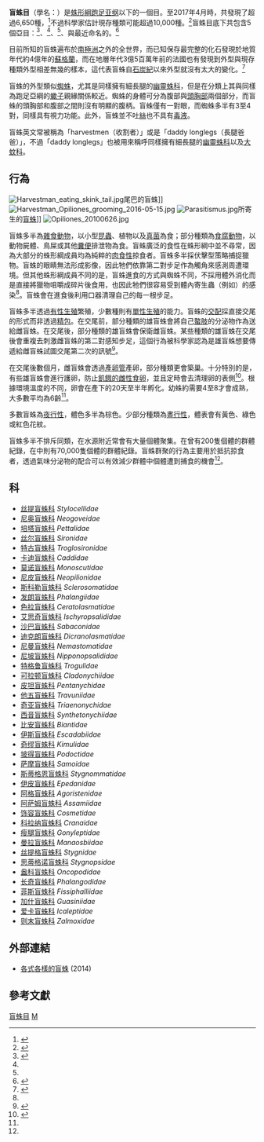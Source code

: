{{Automatic taxobox
| taxon = Opiliones
| name = 盲蛛目
| image = Harvestman leiobunum blackwalli female.jpg
| fossil_range = {{Fossil range|410|0}}<small>[[泥盆紀|泥盆紀]]早期 – [[全新世|全新世]]</small>
| authority = [[Carl_Jakob_Sundevall|Sundevall]], 1833
| subdivision_ranks = 亞目
| subdivision = 
*[[Cyphophthalmi|Cyphophthalmi]]
*[[Eupnoi|Eupnoi]]
*[[Dyspnoi|Dyspnoi]]
*[[Laniatores|Laniatores]]
*[[Tetrophthalmi|Tetrophthalmi]]
}}
'''盲蛛目'''（學名：{{lang|la|''Opiliones''}}）是[[蛛形綱|蛛形綱]][[跑足亚纲|跑足亚纲]]以下的一個目。至2017年4月時，共發現了超過6,650種，<ref>{{Cite web|url=http://www.museunacional.ufrj.br/mndi/Aracnologia/opiliones.html|title=Classification of Opiliones|last=Kury|first=Adriano B.|website=www.museunacional.ufrj.br|access-date=2017-11-29|archive-date=2020-11-12|archive-url=https://web.archive.org/web/20201112021901/http://www.museunacional.ufrj.br/mndi/Aracnologia/opiliones.html|dead-url=no}}</ref>不過科學家估計現存種類可能超過10,000種。<ref name=pinto>{{cite book |author=Glauco Machado, Ricardo Pinto-da-Rocha & Gonzalo Giribet |chapter=What are harvestmen? |pages=1–13 |editor=Ricardo Pinto-da-Rocha, Glauco Machado & Gonzalo Giribet |title=Harvestmen: the Biology of Opiliones |year=2007 |publisher=[[Harvard_University_Press|Harvard University Press]] |isbn=0-674-02343-9}}</ref>盲蛛目底下共包含5個亞目：{{link-en|柄眼亞目（盲蛛目）|Cyphophthalmi}}<ref name=ngensis>{{cite web|title=延陵動物志(蛛形動物) / FAUNA NGIANA (ARACHNIDA)|url=http://www.ngensis.com/spider.htm|publisher=延陵科學綜合室|accessdate=11 October 2018|archive-date=2021-04-28|archive-url=https://web.archive.org/web/20210428022814/http://www.ngensis.com/spider.htm|dead-url=no}}</ref>、{{link-en|開氣門亞目|Eupnoi}}<ref name=ngensis />、{{link-en|閉氣門亞目|Dyspnoi}}<ref name=ngensis />、{{link-en|強肢亞目|Laniatores}}與最近命名的{{link-en|Tetrophthalmi}}。<ref name=Tetro>{{cite journal|title=A Paleozoic Stem Group to Mite Harvestmen Revealed through Integration of Phylogenetics and Development|first=Russell J.|last=Garwood|first2=Prashant P.|last2=Sharma|first3=Jason A.|last3=Dunlop|first4=Gonzalo|last4=Giribet|year=2014|journal=Current Biology|volume=24|issue=9|pages=1017–1023|url=http://www.cell.com/current-biology/abstract/S0960-9822%2814%2900331-5|accessdate=April 17, 2014|doi=10.1016/j.cub.2014.03.039|pmid=24726154|archive-date=2018-08-18|archive-url=https://web.archive.org/web/20180818022339/https://www.cell.com/current-biology/abstract/S0960-9822(14)00331-5|dead-url=no}}</ref>

目前所知的盲蛛遍布於[[南極洲|南極洲]]之外的全世界，而已知保存最完整的化石發現於地質年代約4億年的[[蘇格蘭|蘇格蘭]]{{link-en|萊尼燧石層|Rhynie chert}}，而在地層年代3億5百萬年前的法國也有發現到外型與現存種類外型相差無幾的樣本，這代表盲蛛自[[石炭紀|石炭紀]]以來外型就沒有太大的變化。<ref name=Mont>{{cite journal|title=Anatomically modern Carboniferous harvestmen demonstrate early cladogenesis and stasis in Opiliones|first=Russell J.|last=Garwood|first2=Jason A.|last2=Dunlop|first3=Gonzalo|last3=Giribet|first4=Mark D.|last4=Sutton|year=2011|journal=Nature Communications|volume=2|pages=444|url=https://www.academia.edu/853837/|accessdate=June 8, 2015|doi=10.1038/ncomms1458|pmid=21863011}}</ref>

盲蛛的外型類似[[蜘蛛|蜘蛛]]，尤其是同樣擁有細長腿的[[幽靈蛛科|幽靈蛛科]]，但是在分類上其與同樣為跑足亞綱的[[蠍子|蠍子]]親緣關係較近。蜘蛛的身體可分為腹部與[[頭胸部|頭胸部]]兩個部分，而盲蛛的頭胸部和腹部之間則沒有明顯的腹柄。盲蛛僅有一對眼，而蜘蛛多半有3至4對，同樣具有視力功能。此外，盲蛛並不吐[[蜘蛛絲|絲]]也不具有[[毒液|毒液]]。

盲蛛英文常被稱為「harvestmen（收割者）」或是「daddy longlegs（長腿爸爸）」，不過「daddy longlegs」也被用來稱呼同樣擁有細長腿的[[幽靈蛛科|幽靈蛛科]]以及[[大蚊科|大蚊科]]。

==行為==
[[File:Harvestman_eating_skink_tail.jpg|thumb]]尾巴的盲蛛]]
[[File:Harvestman_Opiliones_grooming_2016-05-15.jpg|thumb]]
[[File:Parasitismus.jpg|thumb]]所寄生的[[盲蛛|盲蛛]]]]
[[File:Opiliones_20100626.jpg|thumb]]

盲蛛多半為[[雜食動物|雜食動物]]，以小型[[昆蟲|昆蟲]]、植物以及[[真菌|真菌]]為食；部分種類為[[食腐動物|食腐動物]]，以動物屍體、鳥屎或其他[[糞便|糞便]]排泄物為食。盲蛛廣泛的食性在蛛形綱中並不尋常，因為大部分的蛛形綱成員均為純粹的[[肉食性|肉食性]]掠食者。盲蛛多半採伏擊型策略捕捉獵物。盲蛛的眼睛無法形成影像，因此牠們依靠第二對步足作為觸角來感測周遭環境。但其他蛛形綱成員不同的是，盲蛛進食的方式與蜘蛛不同，不採用體外消化而是直接將獵物咀嚼成碎片後食用，也因此牠們很容易受到體內寄生蟲（例如{{link-en|簇蟲|Gregarinasina}}）的感染<ref name=pinto/>。盲蛛會在進食後利用口器清理自己的每一根步足。

盲蛛多半透過[[有性生殖|有性生殖]]繁殖，少數種則有[[單性生殖|單性生殖]]的能力。盲蛛的[[交配|交配]]採直接交尾的形式而非透過[[精包|精包]]。在交尾前，部分種類的雄盲蛛會將自己[[螯肢|螯肢]]的分泌物作為{{link-en|求偶贈禮|nuptial gift}}送給雌盲蛛。在交尾後，部分種類的雄盲蛛會保衛雌盲蛛。某些種類的雄盲蛛在交尾後會重複去刺激雌盲蛛的第二對感知步足，這個行為被科學家認為是雄盲蛛想要傳遞給雌盲蛛試圖交尾第二次的訊號<ref>{{cite journal | last1 = Fowler-Finn | first1 = K.D. | last2 = Triana | first2 = E. | last3 = Miller | first3 = O.G. | year = 2014 | title = Mating in the harvestman ''Lieobunum vittatum'' (Arachnida: Opiliones): from premating struggles to solicitous tactile engagement | url = | journal = Behaviour | volume = 151 | issue = 12–13| pages = 1663–1686 | doi=10.1163/1568539x-00003209}}</ref>。

在交尾後數個月，雌盲蛛會透過[[產卵管|產卵管]]產卵，部分種類更會築巢。十分特別的是，有些雄盲蛛會進行護卵，防止[[同類相食|飢餓的雌性食卵]]，並且定時會去清理卵的表側<ref>{{Cite journal|last=Machado|first=G.|last2=Raimundo|first2=R. L. G.|date=2001|title=Parental investment and the evolution of subsocial behaviour in harvestmen (Arachnida: Opiliones)|url=|journal=Ethology Ecology & Evolution|volume=13|pages=133–150|via=}}</ref>。根據環境溫度的不同，卵會在產下的20天至半年孵化。幼蛛約需要4至8{{link-en|齡|instar}}才會成熟，大多數平均為6齡<ref name=pinto/>。

多數盲蛛為[[夜行性|夜行性]]，體色多半為棕色。少部分種類為[[晝行性|晝行性]]，體表會有黃色、綠色或紅色花紋。

盲蛛多半不排斥同類，在水源附近常會有大量個體聚集。在{{link-en|強肢亞目|Laniatores}}曾有200隻個體的群體紀錄，在{{link-en|開氣門亞目|Eupnoi}}中則有70,000隻個體的群體紀錄。盲蛛群聚的行為主要用於抵抗掠食者，透過氣味分泌物的配合可以有效減少群體中個體遭到捕食的機會<ref name="pinto" />。

==科==
* [[丝提盲蛛科|丝提盲蛛科]] ''Stylocellidae''
* [[尼奥盲蛛科|尼奥盲蛛科]] ''Neogoveidae''
* [[培塔盲蛛科|培塔盲蛛科]] ''Pettalidae''
* [[丝尔盲蛛科|丝尔盲蛛科]] ''Sironidae''
* [[特古盲蛛科|特古盲蛛科]] ''Troglosironidae''
* [[卡迪盲蛛科|卡迪盲蛛科]] ''Caddidae''
* [[莫诺盲蛛科|莫诺盲蛛科]] ''Monoscutidae''
* [[尼皮盲蛛科|尼皮盲蛛科]] ''Neopilionidae''
* [[斯科勒盲蛛科|斯科勒盲蛛科]] ''Sclerosomatidae''
* [[发朗盲蛛科|发朗盲蛛科]] ''Phalangiidae''
* [[色拉盲蛛科|色拉盲蛛科]] ''Ceratolasmatidae''
* [[艾思奇盲蛛科|艾思奇盲蛛科]] ''Ischyropsalididae''
* [[沙巴盲蛛科|沙巴盲蛛科]] ''Sabaconidae''
* [[迪克朗盲蛛科|迪克朗盲蛛科]] ''Dicranolasmatidae''
* [[尼曼盲蛛科|尼曼盲蛛科]] ''Nemastomatidae''
* [[尼坡盲蛛科|尼坡盲蛛科]] ''Nipponopsalididae''
* [[特格鲁盲蛛科|特格鲁盲蛛科]] ''Trogulidae''
* [[可拉顿盲蛛科|可拉顿盲蛛科]] ''Cladonychiidae''
* [[皮坦盲蛛科|皮坦盲蛛科]] ''Pentanychidae''
* [[他五盲蛛科|他五盲蛛科]] ''Travuniidae''
* [[奇亚盲蛛科|奇亚盲蛛科]] ''Triaenonychidae''
* [[西音盲蛛科|西音盲蛛科]] ''Synthetonychiidae''
* [[比安盲蛛科|比安盲蛛科]] ''Biantidae''
* [[伊斯盲蛛科|伊斯盲蛛科]] ''Escadabiidae''
* [[奇缪盲蛛科|奇缪盲蛛科]] ''Kimulidae''
* [[坡得盲蛛科|坡得盲蛛科]] ''Podoctidae''
* [[萨摩盲蛛科|萨摩盲蛛科]] ''Samoidae''
* [[斯蒂格恩盲蛛科|斯蒂格恩盲蛛科]] ''Stygnommatidae''
* [[伊皮盲蛛科|伊皮盲蛛科]] ''Epedanidae''
* [[阿格盲蛛科|阿格盲蛛科]] ''Agoristenidae''
* [[阿萨姆盲蛛科|阿萨姆盲蛛科]] ''Assamiidae''
* [[饰容盲蛛科|饰容盲蛛科]] ''Cosmetidae''
* [[科拉纳盲蛛科|科拉纳盲蛛科]] ''Cranaidae''
* [[瘦腿盲蛛科|瘦腿盲蛛科]] ''Gonyleptidae''
* [[曼拉盲蛛科|曼拉盲蛛科]] ''Manaosbiidae''
* [[丝提格盲蛛科|丝提格盲蛛科]] ''Stygnidae''
* [[思蒂格诺盲蛛科|思蒂格诺盲蛛科]] ''Stygnopsidae''
* [[盎科盲蛛科|盎科盲蛛科]] ''Oncopodidae''
* [[长奇盲蛛科|长奇盲蛛科]] ''Phalangodidae''
* [[菲斯盲蛛科|菲斯盲蛛科]] ''Fissiphalliidae''
* [[加什盲蛛科|加什盲蛛科]] ''Guasiniidae''
* [[爱卡盲蛛科|爱卡盲蛛科]] ''Icaleptidae''
* [[则末盲蛛科|则末盲蛛科]] ''Zalmoxidae''

==外部連結==
{{Commons category|Opiliones}}
{{Portal|節肢動物}}
*[http://gaga.biodiv.tw/new23/9411/166.htm 各式各樣的盲蛛] {{Wayback|url=http://gaga.biodiv.tw/new23/9411/166.htm |date=20200225022323 }} (2014)

==參考文獻==
{{reflist}}

{{蛛形綱}}
{{Taxonbar|from=Q19116}}

[[Category:盲蛛目|]]
[[Category:蛛形綱|M]]